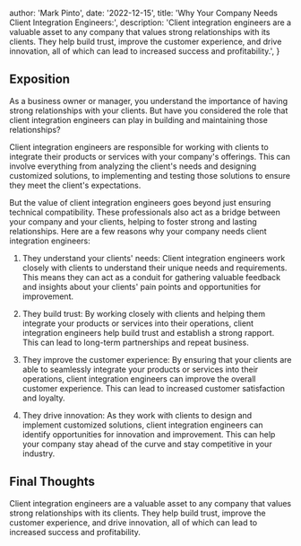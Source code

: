 
  author: 'Mark Pinto',
  date: '2022-12-15',
  title: 'Why Your Company Needs Client Integration Engineers:',
  description:
    'Client integration engineers are a valuable asset to any company that values strong relationships with its clients. They help build trust, improve the customer experience, and drive innovation, all of which can lead to increased success and profitability.',
}



## Exposition
As a business owner or manager, you understand the importance of having strong relationships with your clients. But have you considered the role that client integration engineers can play in building and maintaining those relationships?

Client integration engineers are responsible for working with clients to integrate their products or services with your company's offerings. This can involve everything from analyzing the client's needs and designing customized solutions, to implementing and testing those solutions to ensure they meet the client's expectations.

But the value of client integration engineers goes beyond just ensuring technical compatibility. These professionals also act as a bridge between your company and your clients, helping to foster strong and lasting relationships. Here are a few reasons why your company needs client integration engineers:

1. They understand your clients' needs: Client integration engineers work closely with clients to understand their unique needs and requirements. This means they can act as a conduit for gathering valuable feedback and insights about your clients' pain points and opportunities for improvement.

2. They build trust: By working closely with clients and helping them integrate your products or services into their operations, client integration engineers help build trust and establish a strong rapport. This can lead to long-term partnerships and repeat business.

3. They improve the customer experience: By ensuring that your clients are able to seamlessly integrate your products or services into their operations, client integration engineers can improve the overall customer experience. This can lead to increased customer satisfaction and loyalty.

4. They drive innovation: As they work with clients to design and implement customized solutions, client integration engineers can identify opportunities for innovation and improvement. This can help your company stay ahead of the curve and stay competitive in your industry.

## Final Thoughts
Client integration engineers are a valuable asset to any company that values strong relationships with its clients. They help build trust, improve the customer experience, and drive innovation, all of which can lead to increased success and profitability.
